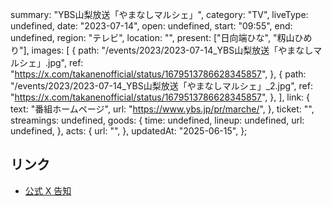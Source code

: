   summary: "YBS山梨放送「やまなしマルシェ」",
  category: "TV",
  liveType: undefined,
  date: "2023-07-14",
  open: undefined,
  start: "09:55",
  end: undefined,
  region: "テレビ",
  location: "",
  present: ["日向端ひな", "籾山ひめり"],
  images: [
    {
      path: "/events/2023/2023-07-14_YBS山梨放送「やまなしマルシェ」.jpg",
      ref: "https://x.com/takanenofficial/status/1679513786628345857",
    },
    {
      path: "/events/2023/2023-07-14_YBS山梨放送「やまなしマルシェ」_2.jpg",
      ref: "https://x.com/takanenofficial/status/1679513786628345857",
    },
  ],
  link: {
    text: "番組ホームページ",
    url: "https://www.ybs.jp/pr/marche/",
  },
  ticket: "",
  streamings: undefined,
  goods: {
    time: undefined,
    lineup: undefined,
    url: undefined,
  },
  acts: {
    url: "",
  },
  updatedAt: "2025-06-15",
};

## リンク

- [公式 X 告知](https://x.com/takanenofficial/status/1679513786628345857)
